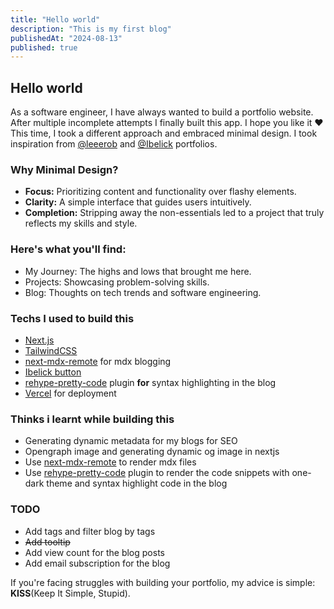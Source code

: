 ```yaml
---
title: "Hello world"
description: "This is my first blog"
publishedAt: "2024-08-13"
published: true
---
```


## Hello world

As a software engineer, I have always wanted to build a portfolio website. After multiple incomplete attempts I finally built this app. I hope you like it ❤️ This time, I took a different approach and embraced minimal design. I took inspiration from [@leeerob](https://leerob.io/) and [@Ibelick](https://ibelick.com/) portfolios.

### Why Minimal Design?

- **Focus:** Prioritizing content and functionality over flashy elements.
- **Clarity:** A simple interface that guides users intuitively.
- **Completion:** Stripping away the non-essentials led to a project that truly reflects my skills and style.

### Here's what you'll find:

- My Journey: The highs and lows that brought me here.
- Projects: Showcasing problem-solving skills.
- Blog: Thoughts on tech trends and software engineering.

### Techs I used to build this

- [Next.js](https://nextjs.org/)
- [TailwindCSS](https://tailwindcss.com/)
- [next-mdx-remote](https://github.com/hashicorp/next-mdx-remote) for mdx blogging
- [Ibelick button](https://buttons.ibelick.com/)
- [rehype-pretty-code](https://rehype-pretty.pages.dev/) plugin **for** syntax highlighting in the blog
- [Vercel](https://vercel.com/) for deployment

### Thinks i learnt while building this

- Generating dynamic metadata for my blogs for SEO
- Opengraph image and generating dynamic og image in nextjs
- Use [next-mdx-remote](https://github.com/hashicorp/next-mdx-remote) to render mdx files
- Use [rehype-pretty-code](https://rehype-pretty.pages.dev/) plugin to render the code snippets with one-dark theme and syntax highlight code in the blog

### TODO

- Add tags and filter blog by tags
- <s>Add tooltip</s>
- Add view count for the blog posts
- Add email subscription for the blog

If you're facing struggles with building your portfolio, my advice is simple: **KISS**(Keep It Simple, Stupid).
